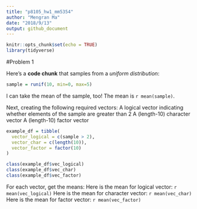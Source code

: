```yaml
---
title: "p8105_hw1_mm5354"
author: "Mengran Ma"
date: "2018/9/13"
output: github_document
---
```


```r
knitr::opts_chunk$set(echo = TRUE)
library(tidyverse)
```
#Problem 1

Here's a **code chunk** that samples from 
a _uniform distribution_:

```r
sample = runif(10, min=0, max=5)
```
I can take the mean of the sample, too!
The mean is `r mean(sample)`.

Next, creating the following required vectors:
A logical vector indicating whether elements of the sample are greater than 2
A (length-10) character vector
A (length-10) factor vector

```r
example_df = tibble(
  vector_logical = c(sample > 2),
  vector_char = c(length(10)),
  vector_factor = factor(10)
)

class(example_df$vec_logical)
class(example_df$vec_char)
class(example_df$vec_factor)
```
For each vector, get the means:
Here is the mean for logical vector: `r mean(vec_logical)`
Here is the mean for character vector: `r mean(vec_char)`
Here is the mean for factor vector: `r mean(vec_factor)`


